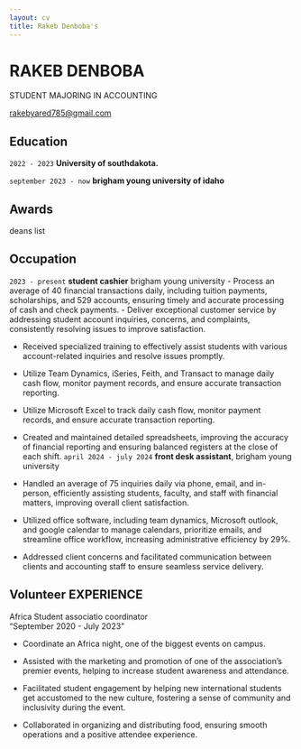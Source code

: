 ```yaml
---
layout: cv
title: Rakeb Denboba's
---
```

# RAKEB DENBOBA
STUDENT MAJORING IN ACCOUNTING

<div id="webaddress">
<a href="RAKEBYARED785@GMAIL.COM">rakebyared785@gmail.com</a>


## Education

`2022 - 2023`
__University of southdakota.__

`september 2023 - now`
__brigham young university of idaho__
  

## Awards
deans list 


## Occupation

`2023 - present`
__student cashier__ brigham young university 
- Process an average of 40 financial transactions daily, including tuition payments, scholarships, and 529 accounts, ensuring timely and accurate processing of cash and check payments. 
- Deliver exceptional customer service by addressing student account inquiries, concerns, and complaints, consistently resolving issues to improve satisfaction. 

- Received specialized training to effectively assist students with various account-related inquiries and resolve issues promptly. 

- Utilize Team Dynamics, iSeries, Feith, and Transact to manage daily cash flow, monitor payment records, and ensure accurate transaction reporting. 

- Utilize Microsoft Excel to track daily cash flow, monitor payment records, and ensure accurate transaction reporting. 

- Created and maintained detailed spreadsheets, improving the accuracy of financial reporting and ensuring balanced registers at the close of each shift.
`april 2024 - july 2024`
__front desk assistant__, brigham young university

- Handled an average of 75 inquiries daily via phone, email, and in-person, efficiently assisting students, faculty, and staff with financial matters, improving overall client satisfaction. 

- Utilized office software, including team dynamics, Microsoft outlook, and google calendar to manage calendars, prioritize emails, and streamline office workflow, increasing administrative efficiency by 29%. 

- Addressed client concerns and facilitated communication between clients and accounting staff to ensure seamless service delivery. 

## Volunteer EXPERIENCE 
Africa Student associatio coordinator       
"September 2020 - July 2023" 

- Coordinate an Africa night, one of the biggest events on campus. 

- Assisted with the marketing and promotion of one of the association’s premier events, helping to increase student awareness and attendance. 

- Facilitated student engagement by helping new international students get accustomed to the new culture, fostering a sense of community and inclusivity during the event.  

- Collaborated in organizing and distributing food, ensuring smooth operations and a positive attendee experience.  

 
<!-- ### Footer

Last updated: May 2013 -->